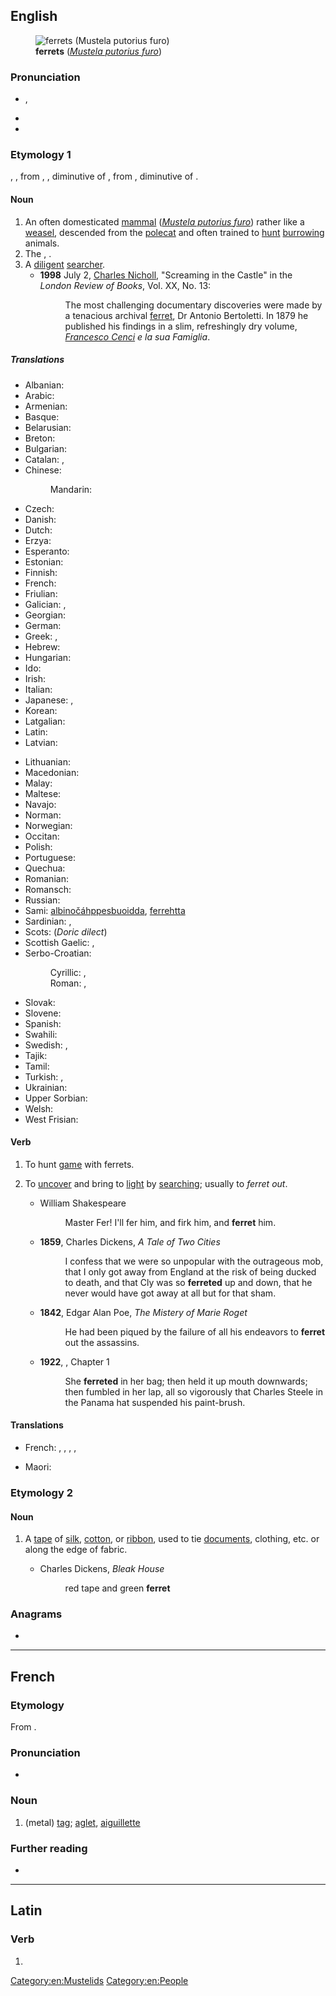 ==English==
{{wikipedia}}
[[Image:Ilder.jpg|thumb|'''ferrets''' (''[[Mustela putorius furo]]'')]]

===Pronunciation===
* {{enPR|fĕr'ət}}, {{IPA|/ˈfɛɹɪt/|lang=en}}
* {{audio|en-us-ferret.ogg|Audio (US)|lang=en}}
* {{rhymes|ɛrɪt|lang=en}}

===Etymology 1===
{{PIE root|en|bʰer}}
{{etyl|enm|en}} {{m|enm|furet}}, {{m|enm|ferret}}, from {{etyl|xno|en}} {{m|fro|firet}}, {{m|fro|furet}}, diminutive of {{etyl|fro|en}} {{m|fro|fuiron||weasel, ferret}}, from {{etyl|LL.|en}} {{m|la|furo||cat; robber}}, diminutive of {{etyl|la|en}} {{m|la|fur||thief}}.

====Noun====
{{en-noun}}

# An often domesticated [[mammal]] (''[[Mustela putorius furo]]'') rather like a [[weasel]], descended from the [[polecat]] and often trained to [[hunt]] [[burrow]]ing animals.
# The {{vern|black-footed ferret}}, {{taxlink|Mustela nigripes|species|noshow=1|ver=161101}}.
# A [[diligent]] [[searcher]].
#* '''1998''' July 2, [[w:Charles Nicholl|Charles Nicholl]], "Screaming in the Castle" in the ''London Review of Books'', Vol. XX, No. 13:
#*: The most challenging documentary discoveries were made by a tenacious archival [[ferret]], Dr Antonio Bertoletti. In 1879 he published his findings in a slim, refreshingly dry volume, ''[[w:Beatrice Cenci|Francesco Cenci]] e la sua Famiglia''.

=====Translations=====
{{trans-top|the mammal ''Mustela putorius furo''}}
* Albanian: {{t|sq|qelbësi}}
* Arabic: {{t|ar|ابن مقرض|f}}
* Armenian: {{t+|hy|ժանտաքիս}}
* Basque: {{t|eu|hudo}}
* Belarusian: {{t|be|тхор|m|sc=Cyrl}}
* Breton: {{t+|br|fured}}
* Bulgarian: {{t+|bg|пор|m|sc=Cyrl}}
* Catalan: {{t+|ca|furó}}, {{t+|ca|fura}}
* Chinese:
*: Mandarin: {{t+|cmn|雪貂|tr=xuědiāo|sc=Hani}}
* Czech: {{t+|cs|fretka|f}}
* Danish: {{t|da|fritte|c}}
* Dutch: {{t+|nl|fret|m}}
* Erzya: {{t|myv|пача}}
* Esperanto: {{t+|eo|furo}}
* Estonian: {{t|et|tuhkur}}
* Finnish: {{t+|fi|fretti}}
* French: {{t+|fr|furet|m}}
* Friulian: {{t|fur|pudîs blanc}}
* Galician: {{t+|gl|furón}}, {{t+|gl|tourón}}
* Georgian: {{t|ka|ქრცვინი}}
* German: {{t+|de|Frettchen|n}}
* Greek: {{t+|el|κουνάβι|n}}, {{t+|el|νυφίτσα|f}}
* Hebrew: {{t|he|חָמוֹס|m|tr=khamós|sc=Hebr}}
* Hungarian: {{t+|hu|vadászgörény}}
* Ido: {{t+|io|fureto}}
* Irish: {{t|ga|firéad|m}}
* Italian: {{t+|it|furetto|m}}
* Japanese: {{t+|ja|フェレット|tr=feretto|sc=Jpan}}, {{t+|ja|白鼬|tr=しろいたち, shiroitachi}}
* Korean: {{t|ko|페레트}}
* Latgalian: {{t|ltg|saskys}}
* Latin: {{t|la|viverra|f}}
* Latvian: {{t|lv|sesks|m}}
{{trans-mid}}
* Lithuanian: {{t+|lt|šeškas|m}}
* Macedonian: {{t|mk|ласица|f}} <!-- weasel ?-->
* Malay: {{t|ms|feret}}
* Maltese: {{t|mt|nemes}}
* Navajo: {{t|nv|dlǫ́ʼii}}
* Norman: {{t|nrf|futhet|m}}
* Norwegian: {{t|no|frett}}
* Occitan: {{t+|oc|fura}}
* Polish: {{t+|pl|fretka|f}}
* Portuguese: {{t+|pt|furão|m}}
* Quechua: {{t|qu|manqu}}
* Romanian: {{t+|ro|nevăstuică|f}}
* Romansch: {{t|rm|furet}}
* Russian: {{t+|ru|хорёк|m}}
* Sami: [[albinočáhppesbuoidda]], [[ferrehtta]]
* Sardinian: {{t|sc|furittu}}, {{t|sc|fughittu}}
* Scots: {{t|sco|futret}} (''Doric dilect'')
* Scottish Gaelic: {{t|gd|neas|f}}, {{t|gd|fearaid|f}}
* Serbo-Croatian:
*: Cyrillic: {{t|sh|твор|m}}, {{t|sh|вретна|f}}
*: Roman: {{t+|sh|tvor|m}}, {{t+|sh|vretna|f}}
* Slovak: {{t|sk|fretka|f}}
* Slovene: {{t+|sl|dihur|m}}
* Spanish: {{t+|es|hurón|m}}
* Swahili: {{t|sw|fereti}}
* Swedish: {{t|sv|tamiller}}, {{t+|sv|iller|c}}
* Tajik: {{t+|tg|хаз|sc=Cyrl}}
* Tamil: {{t|ta|மரநாய் வகை|sc=Taml}}
* Turkish: {{t+|tr|yaban}}, {{t|tr|dağ gelinciği}}
* Ukrainian: {{t|uk|тхiр|m|sc=Cyrl}}
* Upper Sorbian: {{t+|hsb|łasyčka}}
* Welsh: {{t|cy|ffured}}
* West Frisian: {{t|fy|fret}}
{{trans-bottom}}

====Verb====
{{en-verb}}

# To hunt [[game]] with ferrets.
# {{lb|en|ambitransitive}} To [[uncover]] and bring to [[light]] by [[searching]]; usually to ''ferret out''.
#* William Shakespeare
#*: Master Fer! I'll fer him, and firk him, and '''ferret''' him.
#* '''1859''', Charles Dickens, ''A Tale of Two Cities''
#*: I confess that we were so unpopular with the outrageous mob, that I only got away from England at the risk of being ducked to death, and that Cly was so '''ferreted''' up and down, that he never would have got away at all but for that sham.
#* '''1842''', Edgar Alan Poe, ''The Mistery of Marie Roget''
#*: He had been piqued by the failure of all his endeavors to '''ferret''' out the assassins.
#* '''1922''', {{w|Virginia Woolf}}, ''{{w|Jacob's Room}}'' Chapter 1
#*: She '''ferreted''' in her bag; then held it up mouth downwards; then fumbled in her lap, all so vigorously that Charles Steele in the Panama hat suspended his paint-brush.

====Translations====
{{trans-top|to bring to light by searching}}
* French: {{t+|fr|fureter}}, {{t+|fr|fouiner}}, {{t+|fr|débusquer}}, {{t+|fr|découvrir}}, {{t+|fr|dénicher}}
{{trans-mid}}
* Maori: {{t|mi|paraketu}}
{{trans-bottom}}

===Etymology 2===
{{etyl|it|en}} {{m|it|fioretto}}

====Noun====
{{en-noun|?}}

# {{lb|en|dated}} A [[tape]] of [[silk]], [[cotton]], or [[ribbon]], used to tie [[document]]s, clothing, etc. or along the edge of fabric.
#* Charles Dickens, ''Bleak House''
#*: red tape and green '''ferret'''

===Anagrams===
* {{anagrams|en|a=eefrrt|refret}}

[[Category:en:Mustelids]]
[[Category:en:People]]

----

==French==

===Etymology===
From {{suffix|fer|et|lang=fr}}.

===Pronunciation===
* {{IPA|/fɛ.ʁɛ/|lang=fr}}

===Noun===
{{fr-noun|m}}

# (metal) [[tag]]; [[aglet]], [[aiguillette]]

===Further reading===
* {{R:TLFi}}

----

==Latin==

===Verb===
{{la-verb-form|ferret}}

# {{inflection of|ferō||3|s|impf|actv|subj|lang=la}}